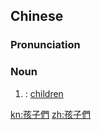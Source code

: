 {{also|孩子们}}
==Chinese==
{{zh-forms|s=孩子们|type=21}}

===Pronunciation===
{{zh-pron
|m=háizimen
|c=haai4 zi2 mun4
|cat=n
}}

===Noun===
{{zh-noun}}

# {{plural of|孩子|lang=zh}}: [[children]]

[[kn:孩子們]]
[[zh:孩子們]]